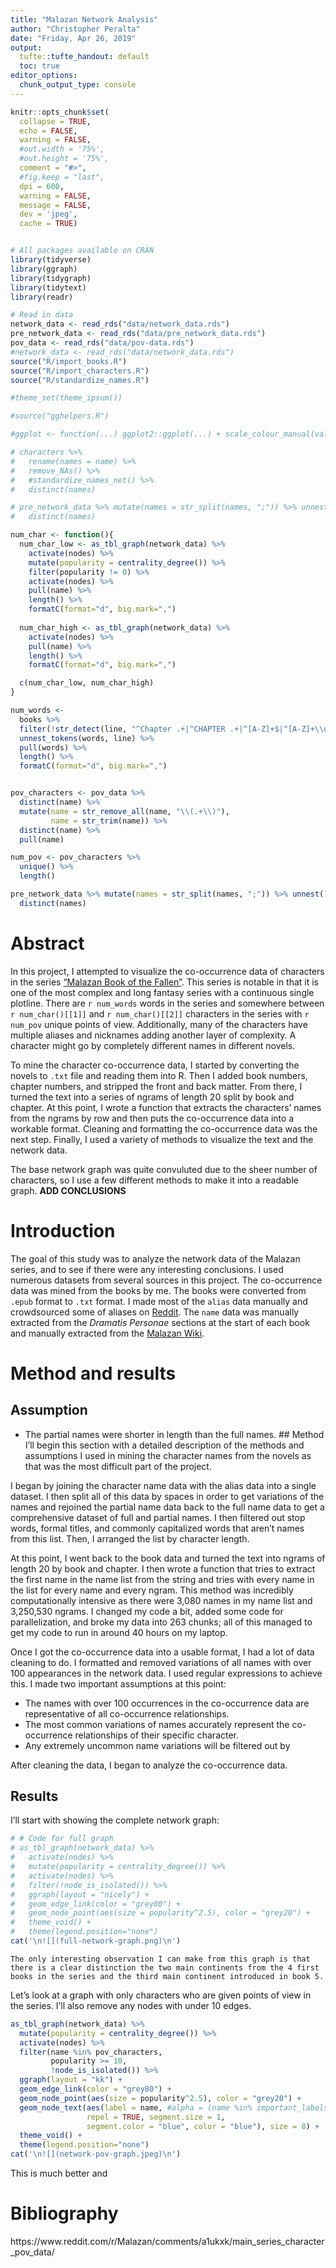 ```yaml
---
title: "Malazan Network Analysis"
author: "Christopher Peralta"
date: "Friday, Apr 26, 2019"
output: 
  tufte::tufte_handout: default
  toc: true
editor_options: 
  chunk_output_type: console
---
```


```r
knitr::opts_chunk$set(
  collapse = TRUE,
  echo = FALSE,
  warning = FALSE, 
  #out.width = '75%',
  #out.height = '75%', 
  comment = "#>", 
  #fig.keep = "last", 
  dpi = 600, 
  warning = FALSE, 
  message = FALSE, 
  dev = 'jpeg', 
  cache = TRUE)


# All packages available on CRAN
library(tidyverse)
library(ggraph)
library(tidygraph)
library(tidytext)
library(readr)

# Read in data
network_data <- read_rds("data/network_data.rds")
pre_network_data <- read_rds("data/pre_network_data.rds")
pov_data <- read_rds("data/pov-data.rds")
#network_data <- read_rds("data/network_data.rds")
source("R/import_books.R")
source("R/import_characters.R")
source("R/standardize_names.R")

#theme_set(theme_ipsum())

#source("gghelpers.R")

#ggplot <- function(...) ggplot2::ggplot(...) + scale_colour_manual(values = color) + #theme(plot.title = element_text(size = 11.5))
```

```r
# characters %>% 
#   rename(names = name) %>% 
#   remove_NAs() %>% 
#   #standardize_names_net() %>% 
#   distinct(names) 

# pre_network_data %>% mutate(names = str_split(names, ";")) %>% unnest() %>% 
#   distinct(names) 

num_char <- function(){
  num_char_low <- as_tbl_graph(network_data) %>% 
    activate(nodes) %>%
    mutate(popularity = centrality_degree()) %>% 
    filter(popularity != 0) %>% 
    activate(nodes) %>% 
    pull(name) %>% 
    length() %>% 
    formatC(format="d", big.mark=",")
  
  num_char_high <- as_tbl_graph(network_data) %>% 
    activate(nodes) %>% 
    pull(name) %>% 
    length() %>% 
    formatC(format="d", big.mark=",")

  c(num_char_low, num_char_high)
}

num_words <- 
  books %>% 
  filter(!str_detect(line, "^Chapter .+|^CHAPTER .+|^[A-Z]+$|^[A-Z]+\\d{1,2}$")) %>% 
  unnest_tokens(words, line) %>% 
  pull(words) %>% 
  length() %>% 
  formatC(format="d", big.mark=",")


pov_characters <- pov_data %>% 
  distinct(name) %>% 
  mutate(name = str_remove_all(name, "\\(.+\\)"), 
         name = str_trim(name)) %>%
  distinct(name) %>% 
  pull(name)

num_pov <- pov_characters %>% 
  unique() %>% 
  length()
```

```r
pre_network_data %>% mutate(names = str_split(names, ";")) %>% unnest() %>% 
  distinct(names)
```
# Abstract

In this project, I attempted to visualize the co-occurrence data of characters in the series ["Malazan Book of the Fallen"](https://en.wikipedia.org/wiki/Malazan_Book_of_the_Fallen). This series is notable in that it is one of the most complex and long fantasy series with a continuous single plotline. There are `r num_words` words in the series and somewhere between `r num_char()[[1]]` and `r num_char()[[2]]` characters in the series with `r num_pov` unique points of view. Additionally, many of the characters have multiple aliases and nicknames adding another layer of complexity. A character might go by completely different names in different novels. 

To mine the character co-occurrence data, I started by converting the novels to `.txt` file and reading them into R. Then I added book numbers, chapter numbers, and stripped the front and back matter. From there, I turned the text into a series of ngrams of length 20 split by book and chapter. At this point, I wrote a function that extracts the characters' names from the ngrams by row and then puts the co-occurrence data into a workable format. Cleaning and formatting the co-occurrence data was the next step. Finally, I used a variety of methods to visualize the text and the network data. 

The base network graph was quite convuluted due to the sheer number of characters, so I use a few different methods to make it into a readable graph. 
**ADD CONCLUSIONS**

# Introduction

The goal of this study was to analyze the network data of the Malazan series, and to see if there were any interesting conclusions. I used numerous datasets from several sources in this project. The co-occurrence data was mined from the books by me. The books were converted from `.epub` format to `.txt` format. I made most of the `alias` data manually and crowdsourced some of aliases on [Reddit](https://www.reddit.com/r/Malazan/comments/alaknz/spoilers_what_are_aliases_are_there_in_this_series/). The `name` data was manually extracted from the *Dramatis Personae* sections at the start of each book and manually extracted from the [Malazan Wiki](https://www.reddit.com/r/Malazan/comments/alaknz/spoilers_what_are_aliases_are_there_in_this_series/). 

# Method and results

## Assumption 
* The partial names were shorter in length than the full names. 
## Method
I'll begin this section with a detailed description of the methods and assumptions I used in mining the character names from the novels as that was the most difficult part of the project. 

I began by joining the character name data with the alias data into a single dataset. I then split all of this data by spaces in order to get variations of the names and rejoined the partial name data back to the full name data to get a comprehensive dataset of full and partial names. I then filtered out stop words, formal titles, and commonly capitalized words that aren't names from this list. Then, I arranged the list by character length.

At this point, I went back to the book data and turned the text into ngrams of length 20 by book and chapter. I then wrote a function that tries to extract the first name in the name list from the string and tries with every name in the list for every name and every ngram. This method was incredibly computationally intensive as there were 3,080 names in my name list and 3,250,530 ngrams. I changed my code a bit, added some code for parallelization, and broke my data into 263 chunks; all of this managed to get my code to run in around 40 hours on my laptop. 

Once I got the co-occurrence data into a usable format, I had a lot of data cleaning to do. I formatted and removed variations of all names with over 100 appearances in the network data. I used regular expressions to achieve this. I made two important assumptions at this point: 

* The names with over 100 occurrences in the co-occurrence data are representative of all co-occurrence relationships.  
*  The most common variations of names accurately represent the co-occurrence relationships of their specific character. 
* Any extremely uncommon name variations will be filtered out by 
 
After cleaning the data, I began to analyze the co-occurrence data. 

## Results

I'll start with showing the complete network graph: 

```r
# # Code for full graph
# as_tbl_graph(network_data) %>% 
#   activate(nodes) %>% 
#   mutate(popularity = centrality_degree()) %>% 
#   activate(nodes) %>% 
#   filter(!node_is_isolated()) %>% 
#   ggraph(layout = "nicely") + 
#   geom_edge_link(color = "grey80") + 
#   geom_node_point(aes(size = popularity^2.5), color = "grey20") + 
#   theme_void() + 
#   theme(legend.position="none")
cat('\n![](full-network-graph.png)\n')
```
```marginfigure
The only interesting observation I can make from this graph is that there is a clear distinction the two main continents from the 4 first books in the series and the third main continent introduced in book 5.
```

Let's look at a graph with only characters who are given points of view in the series. I'll also remove any nodes with under 10 edges.  

```r
as_tbl_graph(network_data) %>%
  mutate(popularity = centrality_degree()) %>%
  activate(nodes) %>%
  filter(name %in% pov_characters,
         popularity >= 10,
         !node_is_isolated()) %>%
  ggraph(layout = "kk") +
  geom_edge_link(color = "grey80") +
  geom_node_point(aes(size = popularity^2.5), color = "grey20") +
  geom_node_text(aes(label = name, #alpha = (name %in% important_labels)),
                 repel = TRUE, segment.size = 1,
                 segment.color = "blue", color = "blue"), size = 8) +
  theme_void() +
  theme(legend.position="none")
cat('\n![](network-pov-graph.jpeg)\n')
```

This is much better and 

# Bibliography
https://www.reddit.com/r/Malazan/comments/a1ukxk/main_series_character_pov_data/

